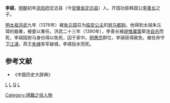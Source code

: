 '''李祺'''{{BD|？||1402年|}}，[[明朝|明朝]]初年[[凤阳府|凤阳府]]定远县（今[[安徽省|安徽省]][[定远县|定远县]]）人。开国功臣韩国公[[李善长|李善长]]之子。

[[明太祖|明太祖]][[洪武|洪武]]九年（1376年）被[[朱元璋|朱元璋]]召为[[临安公主|临安公主]]的[[驸马都尉|驸马都尉]]。他得到太祖朱元璋的器重，被委以重任。洪武二十三年（1390年），李善长被[[胡惟庸案|胡惟庸案]]牵连[[自杀|自杀]]而死，李祺因驸马身份得以免死，囚于家中。[[明惠宗|明惠宗]]即位，李祺获得赦免，被任命守卫[[江浦|江浦]]，燕王[[朱棣|朱棣]]率军破城，李祺投水而死。
==参考文献==
*《中国历史大辞典》
[[分类:明朝驸马都尉|L]]
[[分类:明朝自杀人物|L]]
[[分类:李姓|Q]]
[[分类:定远人|L]]
[[Category:靖難之役人物|Category:靖難之役人物]]